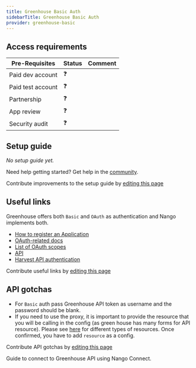 ```yaml
---
title: Greenhouse Basic Auth
sidebarTitle: Greenhouse Basic Auth
provider: greenhouse-basic
---
```



<Overview />
<PreBuiltTooling />
<PreBuiltUseCases />

## Access requirements
| Pre-Requisites | Status | Comment|
| - | - | - |
| Paid dev account | ❓ |  |
| Paid test account | ❓ |  |
| Partnership | ❓ | |
| App review | ❓ |  |
| Security audit | ❓ | |


## Setup guide

_No setup guide yet._

<Tip>Need help getting started? Get help in the [community](https://nango.dev/slack).</Tip>

<Note>Contribute improvements to the setup guide by [editing this page](https://github.com/nangohq/nango/tree/master/docs-v2/integrations/all/greenhouse-basic.mdx)</Note>


## Useful links
Greenhouse offers both `Basic` and `OAuth` as authentication and Nango implements both.

-   [How to register an Application](https://developers.greenhouse.io/candidate-ingestion.html#authentication)
-   [OAuth-related docs](https://developers.greenhouse.io/candidate-ingestion.html#introduction)
-   [List of OAuth scopes](https://developers.greenhouse.io/candidate-ingestion.html#oauth-scopes)
-   [API](https://developers.greenhouse.io)
-   [Harvest API authentication](https://developers.greenhouse.io/harvest.html#authentication)

<Note>Contribute useful links by [editing this page](https://github.com/nangohq/nango/tree/master/docs-v2/integrations/all/greenhouse-basic.mdx)</Note>

## API gotchas

- For `Basic` auth pass Greenhouse API token as username and the password should be blank.
- If you need to use the proxy, it is important to provide the resource that you will be calling in the config (as green house has many forms for API resource). Please see [here](https://developers.greenhouse.io/) for different types of resources. Once confirmed, you have to add `resource` as a config.

<Note>Contribute API gotchas by [editing this page](https://github.com/nangohq/nango/tree/master/docs-v2/integrations/all/greenhouse-basic.mdx)</Note>

<Card title="Connect to Grennhouse" icon="link" href="/integrations/all/greenhouse-basic/connect" horizontal>
  Guide to connect to Greenhouse API using Nango Connect.
</Card>
